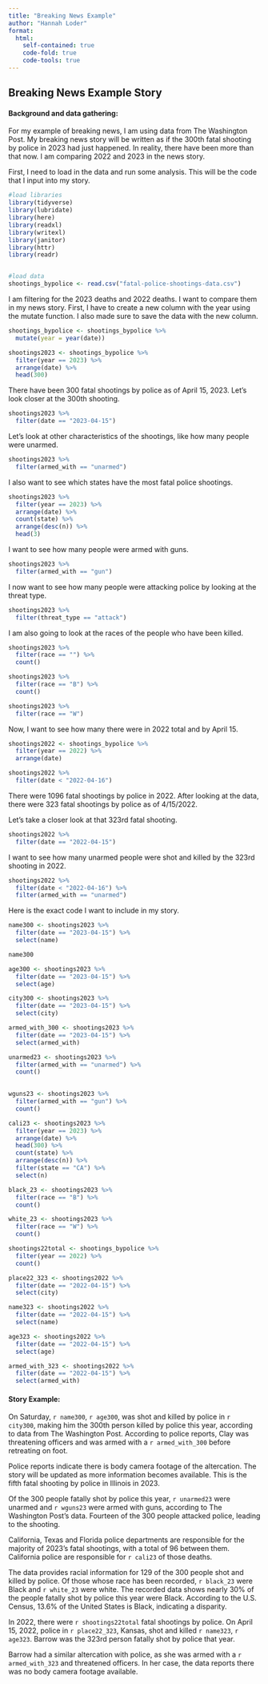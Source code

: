 ```yaml
---
title: "Breaking News Example"
author: "Hannah Loder"
format:
  html:
    self-contained: true
    code-fold: true
    code-tools: true
---
```


## Breaking News Example Story

#### Background and data gathering:

For my example of breaking news, I am using data from The Washington Post. My breaking news story will be written as if the 300th fatal shooting by police in 2023 had just happened. In reality, there have been more than that now. I am comparing 2022 and 2023 in the news story.

First, I need to load in the data and run some analysis. This will be the code that I input into my story.

```r

#load libraries
library(tidyverse)
library(lubridate)
library(here)
library(readxl)
library(writexl)
library(janitor)
library(httr)
library(readr)


#load data
shootings_bypolice <- read.csv("fatal-police-shootings-data.csv")

```

I am filtering for the 2023 deaths and 2022 deaths. I want to compare them in my news story. First, I have to create a new column with the year using the mutate function. I also made sure to save the data with the new column.

```r

shootings_bypolice <- shootings_bypolice %>% 
  mutate(year = year(date))

```

```r

shootings2023 <- shootings_bypolice %>% 
  filter(year == 2023) %>% 
  arrange(date) %>% 
  head(300)

```

There have been 300 fatal shootings by police as of April 15, 2023. Let's look closer at the 300th shooting.

```r

shootings2023 %>% 
  filter(date == "2023-04-15")

```

Let's look at other characteristics of the shootings, like how many people were unarmed.

```r

shootings2023 %>% 
  filter(armed_with == "unarmed")

```

I also want to see which states have the most fatal police shootings.

```r

shootings2023 %>% 
  filter(year == 2023) %>% 
  arrange(date) %>% 
  count(state) %>% 
  arrange(desc(n)) %>% 
  head(3)

```

I want to see how many people were armed with guns.

```r
shootings2023 %>% 
  filter(armed_with == "gun")
```

I now want to see how many people were attacking police by looking at the threat type.

```r
shootings2023 %>% 
  filter(threat_type == "attack")

```

I am also going to look at the races of the people who have been killed.

```r

shootings2023 %>% 
  filter(race == "") %>% 
  count()

```

```r
shootings2023 %>% 
  filter(race == "B") %>% 
  count()
```

```r
shootings2023 %>% 
  filter(race == "W")
```

Now, I want to see how many there were in 2022 total and by April 15.

```r

shootings2022 <- shootings_bypolice %>% 
  filter(year == 2022) %>% 
  arrange(date)

shootings2022 %>% 
  filter(date < "2022-04-16")

```

There were 1096 fatal shootings by police in 2022. After looking at the data, there were 323 fatal shootings by police as of 4/15/2022.

Let's take a closer look at that 323rd fatal shooting.

```r

shootings2022 %>% 
  filter(date == "2022-04-15")

```

I want to see how many unarmed people were shot and killed by the 323rd shooting in 2022.

```r

shootings2022 %>% 
  filter(date < "2022-04-16") %>% 
  filter(armed_with == "unarmed")

```

Here is the exact code I want to include in my story.

```r
name300 <- shootings2023 %>% 
  filter(date == "2023-04-15") %>% 
  select(name)

name300
```

```r
age300 <- shootings2023 %>% 
  filter(date == "2023-04-15") %>% 
  select(age)
```

```r
city300 <- shootings2023 %>% 
  filter(date == "2023-04-15") %>% 
  select(city)
```

```r
armed_with_300 <- shootings2023 %>% 
  filter(date == "2023-04-15") %>% 
  select(armed_with)

```

```r
unarmed23 <- shootings2023 %>% 
  filter(armed_with == "unarmed") %>% 
  count()
  
```

```r
wguns23 <- shootings2023 %>% 
  filter(armed_with == "gun") %>% 
  count()
```

```r
cali23 <- shootings2023 %>% 
  filter(year == 2023) %>% 
  arrange(date) %>% 
  head(300) %>% 
  count(state) %>% 
  arrange(desc(n)) %>% 
  filter(state == "CA") %>% 
  select(n)
```

```r
black_23 <- shootings2023 %>% 
  filter(race == "B") %>% 
  count()
```

```r
white_23 <- shootings2023 %>% 
  filter(race == "W") %>% 
  count()
```

```r
shootings22total <- shootings_bypolice %>% 
  filter(year == 2022) %>% 
  count()
```

```r
place22_323 <- shootings2022 %>% 
  filter(date == "2022-04-15") %>% 
  select(city)
```

```r
name323 <- shootings2022 %>% 
  filter(date == "2022-04-15") %>% 
  select(name)
```

```r
age323 <- shootings2022 %>% 
  filter(date == "2022-04-15") %>% 
  select(age)
```

```r
armed_with_323 <- shootings2022 %>% 
  filter(date == "2022-04-15") %>% 
  select(armed_with)
```

#### Story Example:

On Saturday, `r name300`, `r age300`, was shot and killed by police in `r city300`, making him the 300th person killed by police this year, according to data from The Washington Post. According to police reports, Clay was threatening officers and was armed with a `r armed_with_300` before retreating on foot.

Police reports indicate there is body camera footage of the altercation. The story will be updated as more information becomes available. This is the fifth fatal shooting by police in Illinois in 2023.

Of the 300 people fatally shot by police this year, `r unarmed23` were unarmed and `r wguns23` were armed with guns, according to The Washington Post's data. Fourteen of the 300 people attacked police, leading to the shooting.

California, Texas and Florida police departments are responsible for the majority of 2023's fatal shootings, with a total of 96 between them. California police are responsible for `r cali23` of those deaths.

The data provides racial information for 129 of the 300 people shot and killed by police. Of those whose race has been recorded, `r black_23` were Black and `r white_23` were white. The recorded data shows nearly 30% of the people fatally shot by police this year were Black. According to the U.S. Census, 13.6% of the United States is Black, indicating a disparity.

In 2022, there were `r shootings22total` fatal shootings by police. On April 15, 2022, police in `r place22_323`, Kansas, shot and killed `r name323`, `r age323`. Barrow was the 323rd person fatally shot by police that year.

Barrow had a similar altercation with police, as she was armed with a `r armed_with_323` and threatened officers. In her case, the data reports there was no body camera footage available.
